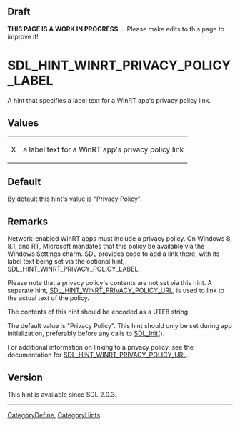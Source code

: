 == Draft ==

'''THIS PAGE IS A WORK IN PROGRESS''' ... Please make edits to this page to improve it!


<!-- #*^*^*^*^*See https://wiki.libsdl.org/SGEnumerations for details on editing this page*^*^*^*^* -->


= SDL_HINT_WINRT_PRIVACY_POLICY_LABEL =
A hint that specifies a label text for a WinRT app's privacy policy link.




== Values ==
{|
|X
|a label text for a WinRT app's privacy policy link
|}


== Default ==
By default this hint's value is "Privacy Policy".



== Remarks ==
Network-enabled WinRT apps must include a privacy policy.  On Windows 8, 8.1, and RT, Microsoft mandates that this policy be available via the Windows Settings charm.  SDL provides code to add a link there, with its label text being set via the optional hint, SDL_HINT_WINRT_PRIVACY_POLICY_LABEL.

Please note that a privacy policy's contents are not set via this hint.  A separate hint, [[SDL_HINT_WINRT_PRIVACY_POLICY_URL]], is used to link to the actual text of the policy.

The contents of this hint should be encoded as a UTF8 string.

The default value is "Privacy Policy".  This hint should only be set during app initialization, preferably before any calls to [[SDL_Init]]().

For additional information on linking to a privacy policy, see the documentation for [[SDL_HINT_WINRT_PRIVACY_POLICY_URL]].


== Version ==
This hint is available since SDL 2.0.3.


----
[[CategoryDefine]], [[CategoryHints]]
<!-- #See the Style Guide for instructions on editing the footer. -->
